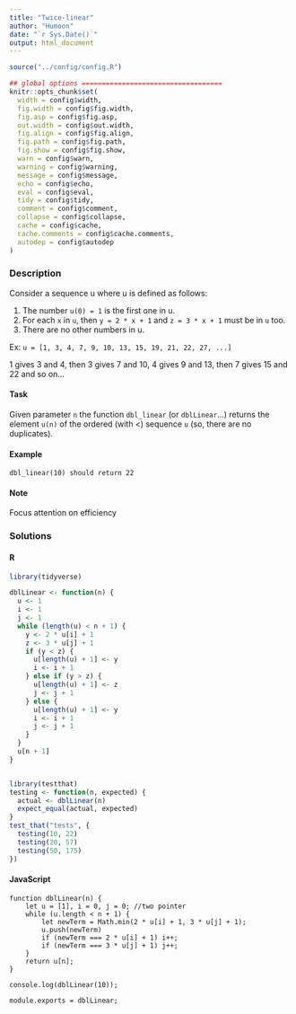 ```yaml
---
title: "Twice-linear"
author: "Humoon"
date: "`r Sys.Date()`"
output: html_document
---
```



```r
source("../config/config.R")

## global options ===================================
knitr::opts_chunk$set(
  width = config$width,
  fig.width = config$fig.width,
  fig.asp = config$fig.asp,
  out.width = config$out.width,
  fig.align = config$fig.align,
  fig.path = config$fig.path,
  fig.show = config$fig.show,
  warn = config$warn,
  warning = config$warning,
  message = config$message,
  echo = config$echo,
  eval = config$eval,
  tidy = config$tidy,
  comment = config$comment,
  collapse = config$collapse,
  cache = config$cache,
  cache.comments = config$cache.comments,
  autodep = config$autodep
)
```

### Description


Consider a sequence u where u is defined as follows:

1. The number `u(0) = 1` is the first one in u.
2. For each `x` in `u`, then `y = 2 * x + 1` and `z = 3 * x + 1` must be in `u` too.
3. There are no other numbers in u.

Ex: `u = [1, 3, 4, 7, 9, 10, 13, 15, 19, 21, 22, 27, ...]`

1 gives 3 and 4, then 3 gives 7 and 10, 4 gives 9 and 13, then 7 gives 15 and 22 and so on...

#### Task

Given parameter `n` the function `dbl_linear` (or `dblLinear`...) returns the element `u(n)` of the ordered (with <) sequence `u` (so, there are no duplicates).

#### Example

`dbl_linear(10) should return 22`

#### Note
Focus attention on efficiency


### Solutions


#### R

```r
library(tidyverse)

dblLinear <- function(n) {
  u <- 1
  i <- 1
  j <- 1
  while (length(u) < n + 1) {
    y <- 2 * u[i] + 1
    z <- 3 * u[j] + 1
    if (y < z) {
      u[length(u) + 1] <- y
      i <- i + 1
    } else if (y > z) {
      u[length(u) + 1] <- z
      j <- j + 1
    } else {
      u[length(u) + 1] <- y
      i <- i + 1
      j <- j + 1
    }
  }
  u[n + 1]
}


library(testthat)
testing <- function(n, expected) {
  actual <- dblLinear(n)
  expect_equal(actual, expected)
}
test_that("tests", {
  testing(10, 22)
  testing(20, 57)
  testing(50, 175)
})

```

#### JavaScript

```node
function dblLinear(n) {
    let u = [1], i = 0, j = 0; //two pointer
    while (u.length < n + 1) {
        let newTerm = Math.min(2 * u[i] + 1, 3 * u[j] + 1);
        u.push(newTerm)
        if (newTerm === 2 * u[i] + 1) i++;
        if (newTerm === 3 * u[j] + 1) j++;
    }
    return u[n];
}

console.log(dblLinear(10));

module.exports = dblLinear;
```

